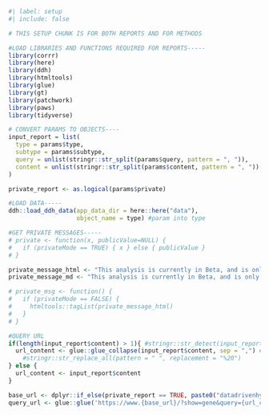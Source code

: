 ```r
#| label: setup
#| include: false

# THIS SETUP CHUNK IS FOR BOTH REPORTS AND FOR METHODS

#LOAD LIBRARIES AND FUNCTIONS REQUIRED FOR REPORTS-----
library(corrr)
library(here)
library(ddh)
library(htmltools)
library(glue)
library(gt)
library(patchwork)
library(paws)
library(tidyverse)

# CONVERT PARAMS TO OBJECTS----
input_report = list(
  type = params$type,
  subtype = params$subtype,
  query = unlist(stringr::str_split(params$query, pattern = ", ")),
  content = unlist(stringr::str_split(params$content, pattern = ", "))
)

private_report <- as.logical(params$private)

#LOAD DATA-----
ddh::load_ddh_data(app_data_dir = here::here("data"), 
                   object_name = type) #param into type

#GET PRIVATE MESSAGES-----
# private <- function(x, publicValue=NULL) {
#   if (privateMode == TRUE) { x } else { publicValue }
# }

private_message_html <- "This analysis is currently in Beta, and is only available to premium subscribers. If you want to upgrade to support this project and access these data, subscribe at ', a(href = 'http://www.datadrivenhypothesis.com', 'datadrivenhypothesis.com')"
private_message_md <- "This analysis is currently in Beta, and is only available to premium subscribers. If you want to upgrade to support this project and access these data, subscribe at [datadrivenhypothesis.com](http://www.datadrivenhypothesis.com)"

# private_msg <- function() {
#   if (privateMode == FALSE) {
#     htmltools::tagList(private_message_html)
#   }
# }

#QUERY URL 
if(length(input_report$content) > 1){ #stringr::str_detect(input_report$content, ", "
  url_content <- glue::glue_collapse(input_report$content, sep = ",") #%>%
    #stringr::str_replace_all(pattern = " ", replacement = "%20")
} else {
  url_content <- input_report$content
}

base_url <- dplyr::if_else(private_report == TRUE, paste0("datadrivenhypothesis.com"), paste0("datadrivenhypothesis.org"))
query_url <- glue::glue('https://www.{base_url}/?show=gene&query={url_content}')
```

